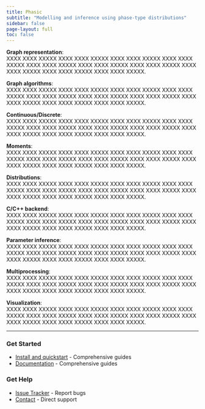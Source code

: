 ```yaml
---
title: Phasic
subtitle: "Modelling and inference using phase-type distributions"
sidebar: false
page-layout: full
toc: false
---
```


<link rel="stylesheet" href="https://cdn.jsdelivr.net/npm/bootstrap-icons@1.11.0/font/bootstrap-icons.css">


::: {.grid}

::: {.g-col-12 .g-col-md-4}

<i class="bi bi-bounding-box"></i> **Graph representation**: <br>XXXX XXXX XXXXX XXXX XXXX XXXXX XXXX XXXX XXXXX XXXX XXXX XXXXX XXXX XXXX XXXXX XXXX XXXX XXXXX XXXX XXXX XXXXX XXXX XXXX XXXXX XXXX XXXX XXXXX XXXX XXXX XXXXX.

:::

::: {.g-col-12 .g-col-md-4}

<i class="bi bi-rocket-takeoff"></i> **Graph algorithms**: <br>XXXX XXXX XXXXX XXXX XXXX XXXXX XXXX XXXX XXXXX XXXX XXXX XXXXX XXXX XXXX XXXXX XXXX XXXX XXXXX XXXX XXXX XXXXX XXXX XXXX XXXXX XXXX XXXX XXXXX XXXX XXXX XXXXX.

:::

::: {.g-col-12 .g-col-md-4}

<i class="bi bi-bug"></i>**Continuous/Discrete**: <br>XXXX XXXX XXXXX XXXX XXXX XXXXX XXXX XXXX XXXXX XXXX XXXX XXXXX XXXX XXXX XXXXX XXXX XXXX XXXXX XXXX XXXX XXXXX XXXX XXXX XXXXX XXXX XXXX XXXXX XXXX XXXX XXXXX.

:::

::: {.g-col-12 .g-col-md-4}

<i class="bi bi-infinity"></i> **Moments**: <br>XXXX XXXX XXXXX XXXX XXXX XXXXX XXXX XXXX XXXXX XXXX XXXX XXXXX XXXX XXXX XXXXX XXXX XXXX XXXXX XXXX XXXX XXXXX XXXX XXXX XXXXX XXXX XXXX XXXXX XXXX XXXX XXXXX.

:::

::: {.g-col-12 .g-col-md-4}

<i class="bi bi-graph-down"></i> **Distributions**: <br>XXXX XXXX XXXXX XXXX XXXX XXXXX XXXX XXXX XXXXX XXXX XXXX XXXXX XXXX XXXX XXXXX XXXX XXXX XXXXX XXXX XXXX XXXXX XXXX XXXX XXXXX XXXX XXXX XXXXX XXXX XXXX XXXXX.

:::

::: {.g-col-12 .g-col-md-4}

<i class="bi bi-code-slash"></i> **C/C++ backend**: <br>XXXX XXXX XXXXX XXXX XXXX XXXXX XXXX XXXX XXXXX XXXX XXXX XXXXX XXXX XXXX XXXXX XXXX XXXX XXXXX XXXX XXXX XXXXX XXXX XXXX XXXXX XXXX XXXX XXXXX XXXX XXXX XXXXX.

:::

::: {.g-col-12 .g-col-md-4}

<i class="bi bi-question-circle"></i> **Parameter inference**: <br>XXXX XXXX XXXXX XXXX XXXX XXXXX XXXX XXXX XXXXX XXXX XXXX XXXXX XXXX XXXX XXXXX XXXX XXXX XXXXX XXXX XXXX XXXXX XXXX XXXX XXXXX XXXX XXXX XXXXX XXXX XXXX XXXXX. 

:::

::: {.g-col-12 .g-col-md-4}

<i class="bi bi-cpu"></i> **Multiprocessing**: <br>XXXX XXXX XXXXX XXXX XXXX XXXXX XXXX XXXX XXXXX XXXX XXXX XXXXX XXXX XXXX XXXXX XXXX XXXX XXXXX XXXX XXXX XXXXX XXXX XXXX XXXXX XXXX XXXX XXXXX XXXX XXXX XXXXX. 

:::

::: {.g-col-12 .g-col-md-4}

<i class="bi bi-eye"></i> **Visualization**: <br>XXXX XXXX XXXXX XXXX XXXX XXXXX XXXX XXXX XXXXX XXXX XXXX XXXXX XXXX XXXX XXXXX XXXX XXXX XXXXX XXXX XXXX XXXXX XXXX XXXX XXXXX XXXX XXXX XXXXX XXXX XXXX XXXXX.

:::

:::


---

::: {.grid}

::: {.g-col-12 .g-col-md-6}
### Get Started

- <i class="bi bi-box-seam"></i> [Install and quickstart](pages/getting_started.qmd) - Comprehensive guides
- <i class="bi bi-box-seam"></i> [Documentation](pages/getting_started.qmd) - Comprehensive guides

:::

::: {.g-col-12 .g-col-md-6}
### Get Help

- <i class="bi bi-box-seam"></i> [Issue Tracker](https://github.com/munch-group/franklin-cli/issues) - Report bugs
- <i class="bi bi-box-seam"></i> [Contact](mailto:kaspermunch@birc.au.dk) - Direct support

:::

:::

